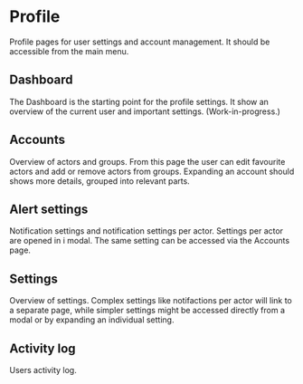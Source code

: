 
<Meta title="Demo/Profile" />

# Profile

Profile pages for user settings and account management. It should be accessible from the main menu.

## Dashboard

The Dashboard is the starting point for the profile settings. It show an overview of the current user and important settings. (Work-in-progress.)

<Canvas of={ProfileStories.DashboardPage} />

## Accounts

Overview of actors and groups. From this page the user can edit favourite actors and add or remove actors from groups. Expanding an account should shows more details, grouped into relevant parts.

<Canvas of={ProfileStories.AccountsPage} />

## Alert settings

Notification settings and notification settings per actor. Settings per actor are opened in i modal. The same setting can be accessed via the Accounts page.

<Canvas of={ProfileStories.AlertsPage} />

## Settings

Overview of settings. Complex settings like notifactions per actor will link to a separate page, while simpler settings might be accessed directly from a modal or by expanding an individual setting.

<Canvas of={ProfileStories.SettingsPage} />

## Activity log

Users activity log.

<Canvas of={ProfileStories.ActivityLogPage} />
